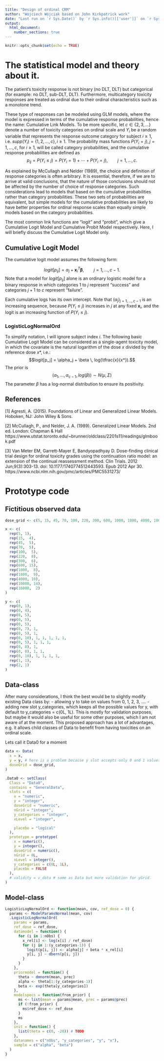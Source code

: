 ```yaml
---
title: "Design of ordinal CRM"
author: "Wojciech Wójciak based on John Kirkpatrick work"
date: "Last run on `r Sys.Date()` by `r Sys.info()[['user']]` on `r Sys.info()['nodename']`"
output: 
  html_document:
    number_sections: true
---
```


```r
knitr::opts_chunk$set(echo = TRUE)
```

# The statistical model and theory about it.
The patient’s toxicity response is not binary (no DLT, DLT) but categorical (for
example: no DLT, sub-DLT, DLT). Furthermore, multicategory toxicity responses are
treated as ordinal due to their ordinal characteristics such as a monotone trend. 

These type of responses can be modeled using GLM models, where the model is
expressed in terms of the cumulative response probabilities, hence the name:
Cumulative Link Models. To be more specific, let $c \in \{2, 3, \ldots \}$
denote a number of toxicity categories on ordinal scale and $Y_i$ be a random
variable that represents the response outcome category for subject $i \geq 1$,
i.e. $supp(Y_i) = \{1, 2, \ldots, c\},\, i \geq 1$. The probability mass
functions $P(Y_i = j),\, j = 1, \ldots, c$, for $i \geq 1$, will be called
category probabilities, and the cumulative response probabilities are defined
as
$$p_{ij} = P(Y_i \leq j) = P(Y_i = 1) + \cdots + P(Y_i = j), \qquad j = 1, \ldots, c.$$  

As explained by McCullagh and Nelder (1989), the choice and definition of
response categories is often arbitrary. It is essential, therefore, if we are to
arrive at valid conclusions, that the nature of those conclusions should not be
affected by the number of choice of response categories. Such considerations
lead to models that based on the cumulative probabilities rather than category probabilities. These two sets of probabilities are equivalent, but simple models
for the cumulative probabilities are likely to have better properties for
ordinal response scales than equally simple models based on the category
probabilities.  

The most common link functions are "logit" and "probit", which give a Cumulative
Logit Model and Cumulative Probit Model respectively. Here, I will briefly discuss
the Cumulative Logit Model only.

## Cumulative Logit Model

The cumulative logit model assumes the following form:

$$logit[p_{ij}] = \alpha_j + \mathbf x_i^T \mathbf \beta, \qquad j = 1, \ldots, c - 1.$$
Note that a model for $logit[p_{ij}]$ alone is an ordinary logistic model
for a binary response in which categories $1$ to $j$ represent "success" and
categories $j+1$ to $c$ represent "failure".  

Each cumulative logs has its own intercept. Note that $(\alpha_j)_{j = 1, \ldots, c-1}$
is an increasing sequence, because $P(Y_i \leq j)$ increases in $j$ at any fixed
$\mathbf x_i$, and the logit is an increasing function of $P(Y_i \leq j)$.  

### LogisticLogNormalOrd
To simplify notation, I will ignore subject index $i$. The following basic
Cumulative Logit Model can be considered as a single-agent toxicity model, in
which the covariate is the natural logarithm of the dose $x$ divided by the
reference dose $x*$, i.e.:
$$logit[p_j] = \alpha_j + \beta \, log(\tfrac{x}{x*}).$$
The prior is
$$
(\alpha_1, \ldots, \alpha_{c-1}, log(\beta)) \sim N(\mu, \Sigma)
$$
The parameter $\beta$ has a log-normal distribution to ensure its positivity.

## References
[1] Agresti, A. (2015). Foundations of Linear and Generalized Linear Models. Hoboken, NJ: John Wiley & Sons.  

[2] McCullagh, P., and Nelder, J. A. (1989). Generalized Linear Models. 2nd ed. London: Chapman & Hall  
https://www.utstat.toronto.edu/~brunner/oldclass/2201s11/readings/glmbook.pdf  

[3] Van Meter EM, Garrett-Mayer E, Bandyopadhyay D. Dose-finding clinical trial design for ordinal toxicity grades using the continuation ratio model: an extension of the continual reassessment method. Clin Trials. 2012 Jun;9(3):303-13. doi: 10.1177/1740774512443593. Epub 2012 Apr 30.  
https://www.ncbi.nlm.nih.gov/pmc/articles/PMC5531273/

# Prototype code

## Fictitious observed data
```r

dose_grid <- c(5, 15, 45, 70, 100, 220, 300, 600, 1000, 1800, 4000, 10000, 16000)

x <- c(
  rep(5, 1),
  rep(15,  4),
  rep(45,  5),
  rep(70,  5),
  rep(100,  5),
  rep(220,  8),
  rep(300,  6),
  rep(600, 15),
  rep(1000,  8),
  rep(1800,  9),
  rep(4000, 10),
  rep(10000, 14),
  rep(16000,  2)
)

y <- c(
  rep(0, 1),
  rep(0, 4),
  rep(0, 5),
  rep(0, 5),
  rep(0, 5),
  rep(0, 7), 1,
  rep(0, 5), 1,
  rep(0, 10), 1, 1, 1, 1, 1,
  rep(0, 5), 1, 1, 1,
  rep(0, 8), 1,
  rep(0, 8), 1, 1,
  rep(0, 10), 1, 1, 1, 1,
  rep(1, 1),
  rep(2, 1)
)
```

## Data-class

After many considerations, I think the best would be to slightly modify existing
Data class by:
 - allowing y to take on values from 0, 1, 2, 3, ....
 - adding new slot y_categories, which keeps all the possible values for y,
 with default to y_categories = c(0L, 1L). This is mostly for validation purposes,
 but maybe it would also be useful for some other purposes, which I am not aware
 of at the moment.
 This proposed approach has a lot of advantages, e.g. it allows child classes of
 Data to benefit from having toxicities on an ordinal scale.

Lets call it Data0 for a moment

```r

data <- Data(
  x = x,
  y = y, # here is a problem because y slot accepts only 0 and 1 values here
  doseGrid = dose_grid,
)

.Data0 <- setClass(
  Class = "Data0",
  contains = "GeneralData",
  slots = c(
    x = "numeric",
    y = "integer",
    doseGrid = "numeric",
    nGrid = "integer",
    y_categories = "integer",
    xLevel = "integer",

    placebo = "logical"
  ),
  prototype = prototype(
    x = numeric(),
    y = integer(),
    doseGrid = numeric(),
    nGrid = 0L,
    xLevel = integer(),
    y_categories = c(0L, 1L),
    placebo = FALSE
  ),
  # validity = v_data # same as Data but more validation for yGrid.
)
```

## Model-class

```r

LogisticLogNormalOrd <- function(mean, cov, ref_dose = 0) {
  params <- ModelParamsNormal(mean, cov)
  .LogisticLogNormalOrd(
    params = params,
    ref_dose = ref_dose,
    datamodel = function() {
      for (i in 1:nObs) {
        x_rel[i] <- log(x[i] / ref_dose)
        for (j in 1:(y_categories-1)) {
          logit(p[i, j]) <- alpha[j] + beta * x_rel[i]
          y[i, j] ~ dbern(p[i, j])
        }
      }
    },
    priormodel = function() {
      theta ~ dmnorm(mean, prec)
      alpha <- theta[1:(y_categories-1)]
      beta <- exp(theta[y_categories])
    },
    modelspecs = function(from_prior) {
      ms <- list(mean = params@mean, prec = params@prec)
      if (!from_prior) {
        ms$ref_dose <- ref_dose
      }
      ms
    },
    init = function() {
      list(theta = c(0, -20)) # TODO
    },
    datanames = c("nObs", "y_categories", "y", "x"),
    sample = c("alpha", "beta")
  )
}

```

